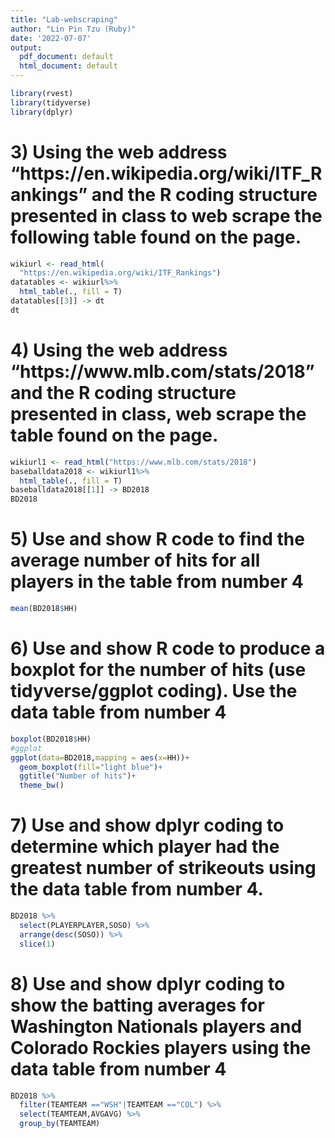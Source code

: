 ```yaml
---
title: "Lab-webscraping"
author: "Lin Pin Tzu (Ruby)"
date: '2022-07-07'
output:
  pdf_document: default
  html_document: default
---
```


```r
library(rvest)
library(tidyverse)
library(dplyr)
```

# 3) Using the web address "https://en.wikipedia.org/wiki/ITF_Rankings" and the R coding structure presented in class to web scrape the following table found on the page.
```r
wikiurl <- read_html(
  "https://en.wikipedia.org/wiki/ITF_Rankings")
datatables <- wikiurl%>%
  html_table(., fill = T)
datatables[[3]] -> dt 
dt
```

# 4) Using the web address "https://www.mlb.com/stats/2018"  and the R coding structure presented in class, web scrape the table found on the page.
```r
wikiurl1 <- read_html("https://www.mlb.com/stats/2018")
baseballdata2018 <- wikiurl1%>%
  html_table(., fill = T) 
baseballdata2018[[1]] -> BD2018 
BD2018
```

# 5) Use and show R code to find the average number of hits for all players in the table from number 4
```r
mean(BD2018$HH)
```

# 6) Use and show R code to produce a boxplot for the number of hits (use tidyverse/ggplot coding). Use the data table from number 4
```r
boxplot(BD2018$HH)
#ggplot
ggplot(data=BD2018,mapping = aes(x=HH))+
  geom_boxplot(fill="light blue")+
  ggtitle("Number of hits")+
  theme_bw()
```

# 7) Use and show dplyr coding to determine which player had the greatest number of strikeouts using the data table from number 4.
```r
BD2018 %>%
  select(PLAYERPLAYER,SOSO) %>%
  arrange(desc(SOSO)) %>%
  slice(1)
```

# 8) Use and show dplyr coding to show the batting averages for Washington Nationals players and Colorado Rockies players using the data table from number 4
```r
BD2018 %>%
  filter(TEAMTEAM =="WSH"|TEAMTEAM =="COL") %>%
  select(TEAMTEAM,AVGAVG) %>%
  group_by(TEAMTEAM)
```